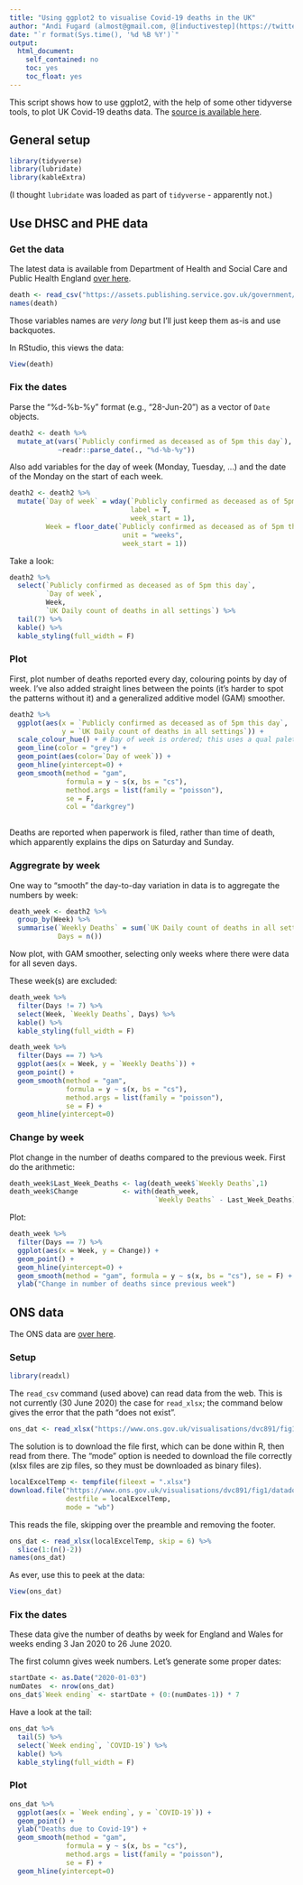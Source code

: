```yaml
---
title: "Using ggplot2 to visualise Covid-19 deaths in the UK"
author: "Andi Fugard (almost@gmail.com, @[inductivestep](https://twitter.com/InductiveStep))"
date: "`r format(Sys.time(), '%d %B %Y')`"
output:
  html_document:
    self_contained: no
    toc: yes
    toc_float: yes
---
```


This script shows how to use ggplot2, with the help of some other tidyverse tools, to plot UK Covid-19 deaths data. The [source is available here](https://github.com/InductiveStep/ggplot-and-covid).

## General setup

```r
library(tidyverse)
library(lubridate)
library(kableExtra)
```

(I thought `lubridate` was loaded as part of `tidyverse` - apparently not.)

## Use DHSC and PHE data

### Get the data

The latest data is available from Department of Health and Social Care and Public Health England [over here](https://www.gov.uk/guidance/coronavirus-covid-19-information-for-the-public).

```r
death <- read_csv("https://assets.publishing.service.gov.uk/government/uploads/system/uploads/attachment_data/file/896264/COVID-19_UK_deaths_time_series_29_June.csv")
names(death)
```
Those variables names are _very long_ but I'll just keep them as-is and use backquotes.

In RStudio, this views the data:

```r
View(death)
```


### Fix the dates

Parse the "%d-%b-%y" format (e.g., "28-Jun-20") as a vector of `Date` objects.

```r
death2 <- death %>%
  mutate_at(vars(`Publicly confirmed as deceased as of 5pm this day`),
            ~readr::parse_date(., "%d-%b-%y"))
```

Also add variables for the day of week (Monday, Tuesday, ...) and the date of the Monday on the start of each week. 

```r
death2 <- death2 %>%
  mutate(`Day of week` = wday(`Publicly confirmed as deceased as of 5pm this day`,
                              label = T,
                              week_start = 1),
         Week = floor_date(`Publicly confirmed as deceased as of 5pm this day`,
                            unit = "weeks",
                            week_start = 1))

```

Take a look:

```r
death2 %>%
  select(`Publicly confirmed as deceased as of 5pm this day`,
         `Day of week`,
         Week,
         `UK Daily count of deaths in all settings`) %>%
  tail(7) %>%
  kable() %>%
  kable_styling(full_width = F)
```



### Plot

First, plot number of deaths reported every day, colouring points by day of week. I've also added straight lines between the points (it's harder to spot the patterns without it) and a generalized additive model (GAM) smoother.

```r
death2 %>%
  ggplot(aes(x = `Publicly confirmed as deceased as of 5pm this day`,
             y = `UK Daily count of deaths in all settings`)) + 
  scale_colour_hue() + # Day of week is ordered; this uses a qual palette
  geom_line(color = "grey") +
  geom_point(aes(color=`Day of week`)) +
  geom_hline(yintercept=0) +
  geom_smooth(method = "gam",
              formula = y ~ s(x, bs = "cs"),
              method.args = list(family = "poisson"),
              se = F,
              col = "darkgrey")
  
```

Deaths are reported when paperwork is filed, rather than time of death, which apparently explains the dips on Saturday and Sunday.



### Aggregrate by week

One way to "smooth" the day-to-day variation in data is to aggregate the numbers by week:

```r
death_week <- death2 %>%
  group_by(Week) %>%
  summarise(`Weekly Deaths` = sum(`UK Daily count of deaths in all settings`),
            Days = n())
```

Now plot, with GAM smoother, selecting only weeks where there were data for all seven days.

These week(s) are excluded:

```r
death_week %>%
  filter(Days != 7) %>%
  select(Week, `Weekly Deaths`, Days) %>%
  kable() %>%
  kable_styling(full_width = F)
```

```r
death_week %>%
  filter(Days == 7) %>%
  ggplot(aes(x = Week, y = `Weekly Deaths`)) +
  geom_point() +
  geom_smooth(method = "gam",
              formula = y ~ s(x, bs = "cs"),
              method.args = list(family = "poisson"),
              se = F) +
  geom_hline(yintercept=0) 
```


### Change by week

Plot change in the number of deaths compared to the previous week. First do the arithmetic:

```r
death_week$Last_Week_Deaths <- lag(death_week$`Weekly Deaths`,1)
death_week$Change           <- with(death_week,
                                    `Weekly Deaths` - Last_Week_Deaths)
```

Plot:

```r
death_week %>%
  filter(Days == 7) %>%
  ggplot(aes(x = Week, y = Change)) +
  geom_point() +
  geom_hline(yintercept=0) +
  geom_smooth(method = "gam", formula = y ~ s(x, bs = "cs"), se = F) +
  ylab("Change in number of deaths since previous week")
```

## ONS data

The ONS data are [over here](https://www.ons.gov.uk/peoplepopulationandcommunity/birthsdeathsandmarriages/deaths/bulletins/deathsregisteredweeklyinenglandandwalesprovisional/previousReleases).

### Setup

```r
library(readxl)
```

The `read_csv` command (used above) can read data from the web. This is not  currently (30 June 2020) the case for `read_xlsx`; the command below gives the error that the path "does not exist".

```r
ons_dat <- read_xlsx("https://www.ons.gov.uk/visualisations/dvc891/fig1/datadownload.xlsx")
```

The solution is to download the file first, which can be done within R, then read from there. The "mode" option is needed to download the file correctly (xlsx files are zip files, so they must be downloaded as binary files). 

```r
localExcelTemp <- tempfile(fileext = ".xlsx")
download.file("https://www.ons.gov.uk/visualisations/dvc891/fig1/datadownload.xlsx",
              destfile = localExcelTemp,
              mode = "wb")
```
This reads the file, skipping over the preamble and removing the footer.

```r
ons_dat <- read_xlsx(localExcelTemp, skip = 6) %>%
  slice(1:(n()-2))
names(ons_dat)
```

As ever, use this to peek at the data:

```r
View(ons_dat)
```


### Fix the dates

These data give the number of deaths by week for England and Wales for weeks ending 3 Jan 2020 to 26 June 2020.

The first column gives week numbers. Let's generate some proper dates:

```r
startDate <- as.Date("2020-01-03")
numDates  <- nrow(ons_dat)
ons_dat$`Week ending` <- startDate + (0:(numDates-1)) * 7
```

Have a look at the tail:

```r
ons_dat %>%
  tail(5) %>%
  select(`Week ending`, `COVID-19`) %>%
  kable() %>%
  kable_styling(full_width = F)
```




### Plot

```r
ons_dat %>%
  ggplot(aes(x = `Week ending`, y = `COVID-19`)) +
  geom_point() +
  ylab("Deaths due to Covid-19") +
  geom_smooth(method = "gam",
              formula = y ~ s(x, bs = "cs"),
              method.args = list(family = "poisson"),
              se = F) +
  geom_hline(yintercept=0)
```

